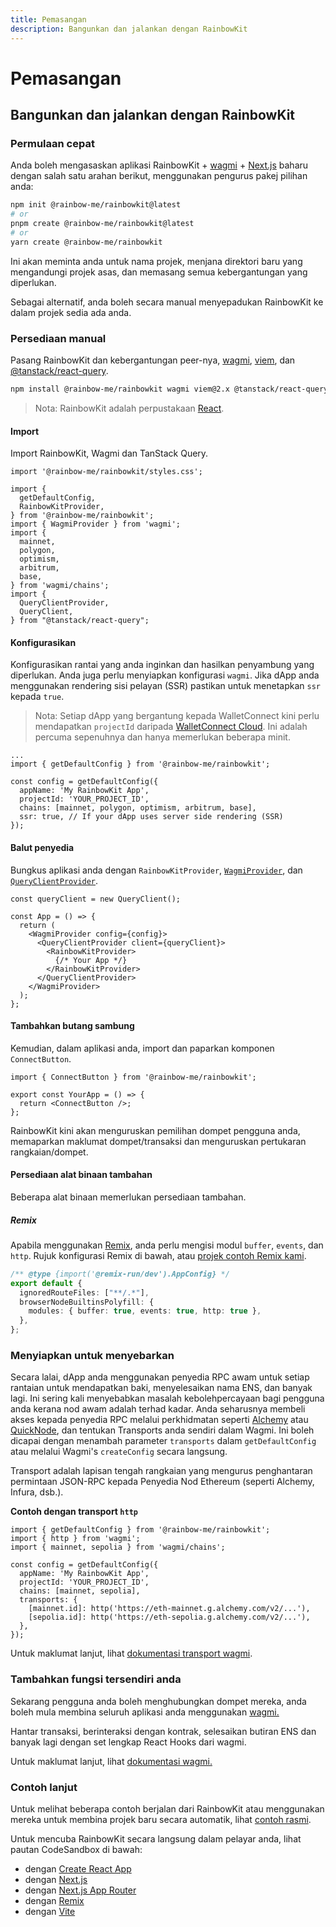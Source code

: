 ```yaml
---
title: Pemasangan
description: Bangunkan dan jalankan dengan RainbowKit
---
```


# Pemasangan

## Bangunkan dan jalankan dengan RainbowKit

### Permulaan cepat

Anda boleh mengasaskan aplikasi RainbowKit + [wagmi](https://wagmi.sh) + [Next.js](https://nextjs.org) baharu dengan salah satu arahan berikut, menggunakan pengurus pakej pilihan anda:

```bash
npm init @rainbow-me/rainbowkit@latest
# or
pnpm create @rainbow-me/rainbowkit@latest
# or
yarn create @rainbow-me/rainbowkit
```

Ini akan meminta anda untuk nama projek, menjana direktori baru yang mengandungi projek asas, dan memasang semua kebergantungan yang diperlukan.

Sebagai alternatif, anda boleh secara manual menyepadukan RainbowKit ke dalam projek sedia ada anda.

### Persediaan manual

Pasang RainbowKit dan kebergantungan peer-nya, [wagmi](https://wagmi.sh/), [viem](https://viem.sh), dan [@tanstack/react-query](https://tanstack.com/query/v5).

```bash
npm install @rainbow-me/rainbowkit wagmi viem@2.x @tanstack/react-query
```

> Nota: RainbowKit adalah perpustakaan [React](https://reactjs.org/).

#### Import

Import RainbowKit, Wagmi dan TanStack Query.

```tsx
import '@rainbow-me/rainbowkit/styles.css';

import {
  getDefaultConfig,
  RainbowKitProvider,
} from '@rainbow-me/rainbowkit';
import { WagmiProvider } from 'wagmi';
import {
  mainnet,
  polygon,
  optimism,
  arbitrum,
  base,
} from 'wagmi/chains';
import {
  QueryClientProvider,
  QueryClient,
} from "@tanstack/react-query";
```

#### Konfigurasikan

Konfigurasikan rantai yang anda inginkan dan hasilkan penyambung yang diperlukan. Anda juga perlu menyiapkan konfigurasi `wagmi`. Jika dApp anda menggunakan rendering sisi pelayan (SSR) pastikan untuk menetapkan `ssr` kepada `true`.

> Nota: Setiap dApp yang bergantung kepada WalletConnect kini perlu mendapatkan `projectId` daripada [WalletConnect Cloud](https://cloud.walletconnect.com/). Ini adalah percuma sepenuhnya dan hanya memerlukan beberapa minit.

```tsx line=4-99
...
import { getDefaultConfig } from '@rainbow-me/rainbowkit';

const config = getDefaultConfig({
  appName: 'My RainbowKit App',
  projectId: 'YOUR_PROJECT_ID',
  chains: [mainnet, polygon, optimism, arbitrum, base],
  ssr: true, // If your dApp uses server side rendering (SSR)
});
```

#### Balut penyedia

Bungkus aplikasi anda dengan `RainbowKitProvider`, [`WagmiProvider`](https://wagmi.sh/react/api/WagmiProvider#wagmiprovider), dan [`QueryClientProvider`](https://tanstack.com/query/v4/docs/framework/react/reference/QueryClientProvider).

```tsx
const queryClient = new QueryClient();

const App = () => {
  return (
    <WagmiProvider config={config}>
      <QueryClientProvider client={queryClient}>
        <RainbowKitProvider>
          {/* Your App */}
        </RainbowKitProvider>
      </QueryClientProvider>
    </WagmiProvider>
  );
};
```

#### Tambahkan butang sambung

Kemudian, dalam aplikasi anda, import dan paparkan komponen `ConnectButton`.

```tsx
import { ConnectButton } from '@rainbow-me/rainbowkit';

export const YourApp = () => {
  return <ConnectButton />;
};
```

RainbowKit kini akan menguruskan pemilihan dompet pengguna anda, memaparkan maklumat dompet/transaksi dan menguruskan pertukaran rangkaian/dompet.

#### Persediaan alat binaan tambahan

Beberapa alat binaan memerlukan persediaan tambahan.

##### Remix

Apabila menggunakan [Remix](https://remix.run), anda perlu mengisi modul `buffer`, `events`, dan `http`. Rujuk konfigurasi Remix di bawah, atau [projek contoh Remix kami](https://github.com/rainbow-me/rainbowkit/blob/main/examples/with-remix).

```ts
/** @type {import('@remix-run/dev').AppConfig} */
export default {
  ignoredRouteFiles: ["**/.*"],
  browserNodeBuiltinsPolyfill: {
    modules: { buffer: true, events: true, http: true },
  },
};
```

### Menyiapkan untuk menyebarkan

Secara lalai, dApp anda menggunakan penyedia RPC awam untuk setiap rantaian untuk mendapatkan baki, menyelesaikan nama ENS, dan banyak lagi. Ini sering kali menyebabkan masalah kebolehpercayaan bagi pengguna anda kerana nod awam adalah terhad kadar. Anda seharusnya membeli akses kepada penyedia RPC melalui perkhidmatan seperti [Alchemy](https://www.alchemy.com/) atau [QuickNode](https://www.quicknode.com/), dan tentukan Transports anda sendiri dalam Wagmi. Ini boleh dicapai dengan menambah parameter `transports` dalam `getDefaultConfig` atau melalui Wagmi's `createConfig` secara langsung.

Transport adalah lapisan tengah rangkaian yang mengurus penghantaran permintaan JSON-RPC kepada Penyedia Nod Ethereum (seperti Alchemy, Infura, dsb.).

**Contoh dengan transport `http`**

```tsx
import { getDefaultConfig } from '@rainbow-me/rainbowkit';
import { http } from 'wagmi';
import { mainnet, sepolia } from 'wagmi/chains';

const config = getDefaultConfig({
  appName: 'My RainbowKit App',
  projectId: 'YOUR_PROJECT_ID',
  chains: [mainnet, sepolia],
  transports: {
    [mainnet.id]: http('https://eth-mainnet.g.alchemy.com/v2/...'),
    [sepolia.id]: http('https://eth-sepolia.g.alchemy.com/v2/...'),
  },
});
```

Untuk maklumat lanjut, lihat [dokumentasi transport wagmi](https://wagmi.sh/core/api/transports#transports).

### Tambahkan fungsi tersendiri anda

Sekarang pengguna anda boleh menghubungkan dompet mereka, anda boleh mula membina seluruh aplikasi anda menggunakan [wagmi.](https://wagmi.sh)

Hantar transaksi, berinteraksi dengan kontrak, selesaikan butiran ENS dan banyak lagi dengan set lengkap React Hooks dari wagmi.

Untuk maklumat lanjut, lihat [dokumentasi wagmi.](https://wagmi.sh)

### Contoh lanjut

Untuk melihat beberapa contoh berjalan dari RainbowKit atau menggunakan mereka untuk membina projek baru secara automatik, lihat [contoh rasmi](https://github.com/rainbow-me/rainbowkit/tree/main/examples).

Untuk mencuba RainbowKit secara langsung dalam pelayar anda, lihat pautan CodeSandbox di bawah:

- dengan [Create React App](https://codesandbox.io/p/sandbox/github/rainbow-me/rainbowkit/tree/main/examples/with-create-react-app)
- dengan [Next.js](https://codesandbox.io/p/sandbox/github/rainbow-me/rainbowkit/tree/main/examples/with-next)
- dengan [Next.js App Router](https://codesandbox.io/p/sandbox/github/rainbow-me/rainbowkit/tree/main/examples/with-next-app)
- dengan [Remix](https://codesandbox.io/p/sandbox/github/rainbow-me/rainbowkit/tree/main/examples/with-remix)
- dengan [Vite](https://codesandbox.io/p/sandbox/github/rainbow-me/rainbowkit/tree/main/examples/with-vite)
